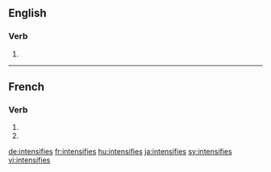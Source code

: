 {{also|intensifiés}}
==English==

===Verb===
{{head|en|verb form}}

# {{en-third-person singular of|intensify}}

----

==French==

===Verb===
{{fr-verb-form}}

# {{conjugation of|intensifier||2|s|pres|ind|lang=fr}}
# {{conjugation of|intensifier||2|s|pres|sub|lang=fr}}

[[de:intensifies]]
[[fr:intensifies]]
[[hu:intensifies]]
[[ja:intensifies]]
[[sv:intensifies]]
[[vi:intensifies]]